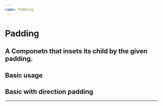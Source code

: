 ```yaml
---
name: Padding
---
```



# Padding

## A Componetn that insets its child by the given padding.

<Props of={Padding} />

## Basic usage

<Playground>
  <div style={{ border: "solid" }}>
    <Padding val={30}>
      <Container
        height={50}
        width={50}
        shadow={{
          shadowColor: "#590E0E0E",
          shadowOffset: { width: 2, height: 10 },
          shadowRadius: 20
        }}
      />
    </Padding>
  </div>
</Playground>

## Basic with direction padding

<Playground>
  <div style={{ border: "solid" }}>
    <Padding val={{ bottom: 20, left: 50 }}>
      <Container
        height={50}
        width={50}
        shadow={{
          shadowColor: "#590E0E0E",
          shadowOffset: { width: 2, height: 10 },
          shadowRadius: 20
        }}
      />
    </Padding>
  </div>
</Playground>

---
